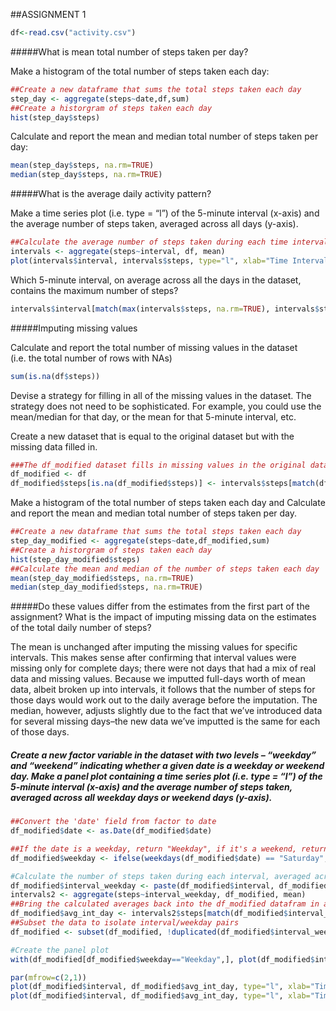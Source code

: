##ASSIGNMENT 1

```r
df<-read.csv("activity.csv")
```

#####What is mean total number of steps taken per day?

Make a histogram of the total number of steps taken each day:
```r
##Create a new dataframe that sums the total steps taken each day
step_day <- aggregate(steps~date,df,sum)
##Create a historgram of steps taken each day
hist(step_day$steps)
```

Calculate and report the mean and median total number of steps taken per day:
```r
mean(step_day$steps, na.rm=TRUE)
median(step_day$steps, na.rm=TRUE)
```

#####What is the average daily activity pattern?

Make a time series plot (i.e. type = "l") of the 5-minute interval (x-axis) and the average number of steps taken, averaged across all days (y-axis).

```r
##Calculate the average number of steps taken during each time interval
intervals <- aggregate(steps~interval, df, mean)
plot(intervals$interval, intervals$steps, type="l", xlab="Time Interval", ylab="Number of Steps")
```

Which 5-minute interval, on average across all the days in the dataset, contains the maximum number of steps?

```r
intervals$interval[match(max(intervals$steps, na.rm=TRUE), intervals$steps)]
```

#####Imputing missing values

Calculate and report the total number of missing values in the dataset (i.e. the total number of rows with NAs)
```r
sum(is.na(df$steps))
```

Devise a strategy for filling in all of the missing values in the dataset. The strategy does not need to be sophisticated. For example, you could use the mean/median for that day, or the mean for that 5-minute interval, etc.

Create a new dataset that is equal to the original dataset but with the missing data filled in.

```r
###The df_modified dataset fills in missing values in the original dataset with the average value of that particular time interval.
df_modified <- df
df_modified$steps[is.na(df_modified$steps)] <- intervals$steps[match(df_modified$interval, intervals$interval)]
```
Make a histogram of the total number of steps taken each day and Calculate and report the mean and median total number of steps taken per day.

```r
##Create a new dataframe that sums the total steps taken each day
step_day_modified <- aggregate(steps~date,df_modified,sum)
##Create a historgram of steps taken each day
hist(step_day_modified$steps)
##Calculate the mean and median of the number of steps taken each day
mean(step_day_modified$steps, na.rm=TRUE)
median(step_day_modified$steps, na.rm=TRUE)
```

#####Do these values differ from the estimates from the first part of the assignment? What is the impact of imputing missing data on the estimates of the total daily number of steps?

The mean is unchanged after imputing the missing values for specific intervals.  This makes sense after confirming that interval values were missing only for complete days; there were not days that had a mix of real data and missing values.  Because we imputted full-days worth of mean data, albeit broken up into intervals, it follows that the number of steps for those days would work out to the daily average before the imputation.  The median, however, adjusts slightly due to the fact that we've introduced data for several missing days--the new data we've imputted is the same for each of those days.

##### Create a new factor variable in the dataset with two levels – “weekday” and “weekend” indicating whether a given date is a weekday or weekend day.  Make a panel plot containing a time series plot (i.e. type = "l") of the 5-minute interval (x-axis) and the average number of steps taken, averaged across all weekday days or weekend days (y-axis).

```r
##Convert the 'date' field from factor to date
df_modified$date <- as.Date(df_modified$date)

##If the date is a weekday, return "Weekday", if it's a weekend, return "Weekend"
df_modified$weekday <- ifelse(weekdays(df_modified$date) == "Saturday", "Weekend", ifelse(weekdays(df_modified$date)== "Sunday", "Weekend", "Weekday"))

#Calculate the number of steps taken during each interval, averaged across weekday days or weekend days
df_modified$interval_weekday <- paste(df_modified$interval, df_modified$weekday, sep="_")
intervals2 <- aggregate(steps~interval_weekday, df_modified, mean)
##Bring the calculated averages back into the df_modified datafram in a new field
df_modified$avg_int_day <- intervals2$steps[match(df_modified$interval_weekday, intervals2$interval_weekday)]
##Subset the data to isolate interval/weekday pairs
df_modified <- subset(df_modified, !duplicated(df_modified$interval_weekday), select=steps:avg_int_day)

#Create the panel plot
with(df_modified[df_modified$weekday=="Weekday",], plot(df_modified$interval, df_modified$avg_int_day, type="l", xlab="Time Interval", ylab="Number of Steps"))

par(mfrow=c(2,1)) 
plot(df_modified$interval, df_modified$avg_int_day, type="l", xlab="Time Interval", ylab="Number of Steps")
plot(df_modified$interval, df_modified$avg_int_day, type="l", xlab="Time Interval", ylab="Number of Steps")


```
